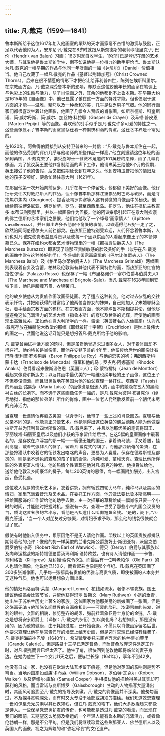 ```yaml
---
---
---
```

title: 凡·戴克（1599—1641）
---




鲁本斯所给予这位1617年加入他画室的早熟的天才画家毫不吝惜的激赏与鼓励，正足以代表他的为人，安东尼·凡·戴克在8岁时就跟从斯奈德斯的老师亨德里克·凡·巴伦（Hendrik van Balen）习画；16岁时就自收学生，19岁时已是登记在册的艺术大师。与其说他是鲁本斯的学生，倒不如说他是一位得力的助手更恰当。鲁本斯认为凡·戴克的一幅早期的作品与他同一年所画的一幅《达尼尔》（Daniel）价值相当。他自己收藏了一幅凡·戴克的作品《基督以荆棘加冠》（Christ Crowned Thorns），后来在很不情愿的情形下才把它让给菲利普四世，陈列在埃斯科里尔。在宗教画方面，凡·戴克深受鲁本斯的影响，却缺乏这位较他年长的画家在笔调上与色彩上的生动与活力，除了肖像画之外，其余的他都比不上鲁本斯。在早期大约是1615年的《自画像》中，他已显露了他在这一方面的特殊才能，但也仅限于这方面的才能——温雅、精巧以及一种柔和的美，几乎是缺乏男子气概。他的同行画家们都很喜欢坐着让他画像，他画了几幅令人赞叹的肖像画，如斯奈德斯、科奎斯诺、简·威尔丹斯、简·威尔、加丝帕·科拉耶（Gasper de Crayer）及马顿·普皮恩（Marten Pepijn）等的画像。喜欢他的对手似乎是凡·戴克许多可爱的特性之一。这些画像显示了鲁本斯的画室里存在着一种愉快和谐的情谊，这在艺术界是不常见的。

在1620年，阿鲁得伯爵接到从安特卫普来的一封信：“凡·戴克与鲁本斯住在一起，而他的作品受到的评价几乎与他老师的那些作品一样高。”他立刻邀请这位年轻的画家到英国。凡·戴克去了。接受詹姆士一世微不足道的100英镑的恩俸，画了几幅肖像画，为了抗议英王要他作复制绘画的卑下工作，他请求英王给他8个月的假期，英王接受了他的告假，后来把假期延长到12年之久。他到安特卫普把他的情妇及她的孩子安顿好，便急忙赶往意大利（1621年）。

在那里他第一次开始向前迈步，几乎在每一个停留处，他都留下美好的画像。他仔细研究伟大的威尼斯人的作品，但不像鲁本斯那样注重作品的色彩与轮廓，而是寻找焦尔焦内（Giorgione）、提香及韦罗内塞等人富有诗意的肖像画中的秘诀。他继续前往博洛尼亚、佛罗伦萨、罗马，甚至西西里岛。在罗马，他住在枢机主教吉多·本蒂沃利奥那里，并以一幅画像作为回报。他的阿谀奉承引起正在意大利挨饿的佛兰德斯的艺术家们之愤恨，他们给他取了一个绰号“画家情人”（il pittore cavalleresco），并且做出许多令他很不愉快的事情，以致逼得他只好一走了之，欣然陪同阿伦德尔夫人前往都灵。在热那亚他特别受欢迎，人们怀念着鲁本斯，人们也对凡·戴克使贵者益显尊贵以及使每一个坐以供画的人看起来像王子的本领仰慕已久。保存在纽约大都会艺术博物馆里的一幅《都拉索伯爵夫人》（The Marchesa Durazzo）即表现了热那亚贵族敏感的脸及美好的手（似乎在凡·戴克的画像中常有这种美好的手），华盛顿的国家画廊里的《巴尔比伯爵夫人》（The Marchesa Balbi）及《格里马尔蒂伯爵夫人》（The Marchesa Grimaldi）两幅画则表现着自负及含蓄，柏林及伦敦尚有其他代表不同特性的画，而热那亚的红宫帕拉佐·罗索（Palazzo Rosso）也保存了一幅《布里格诺尔—塞尔伯爵与伯爵夫人》（The Marchese and Marchesa di Brignole-Sale）。当凡·戴克在1628年回到安特卫普，他已是腰缠万贯，衣锦荣归。

他的故乡使他从为贵族作画改画圣徒画。为了适应这种转变，他对过去杂乱的交往表示忏悔，并把刚获得的财富给了他两位当修女的妹妹，自己则加入了未婚耶稣会社，着手绘画宗教方面的题材。在宗教画方面，他不能与鲁本斯相提并论，但他尽量避免这位充满活力的艺术大师（指鲁本斯）的夸张及世俗的光辉，而使他的画表现出高雅优美，正如他在意大利所学的一样。雷诺（英国著名的人像画家）认为凡·戴克存放在梅赫伦大教堂的那幅《耶稣被钉十字架》（Crucifixion）是世上最伟大的画之一，然而他说这话可能只是想报答凡·戴克所给予他的影响。

凡·戴克曾尝试神话方面的题材，但是虽然他曾追求过很多女人，对于裸体画却不很在行。他的特长是肖像画，而他在安特卫普的4年里，他留传给后世的画像计有巴隆·菲利普·罗埃男爵（Baron Philippe Le Roy）与他的忠实的狗；弗朗西斯科·蒙卡达（Francisco de Moncada）将军和他的马；罗多克·阿娜基斯（Rhodok Anakis）伯爵看起来像斯温伯恩（英国诗人）；珍·蒙特福特（Jean de Montfort）看起来像费尔斯达夫；以及其画中最优美的一幅维也纳年轻的王子画像，这位王子不但英俊潇洒，而且很勇敢地在英国为他的伯父查理一世打仗。塔西斯（Tassis）的玛丽亚·路易莎（Maria Luisa）的画像也是很迷人的，画中的她隐在宽大的黑缎衬白丝的长袍下。而不逊于这些画像任何一幅的，是凡·戴克为彼得·布吕克尔（绰号地狱，指他的那位弟弟）所作的肖像，画中一位老人仍然散发着前一个朝代未尽的充沛活力。

当查理一世邀请他再度去英国一试身手时，他带了一些上述的肖像画去。查理与他父亲不同的是，他能真正领悟艺术。他猜测得出这位英俊的佛兰德斯人能为他做委拉斯开兹为菲利普四世所做的事。凡·戴克来了，并且以他那优美的笔调将国王、亨丽埃塔·玛丽亚皇后以及他们小孩的形象留传给后世。在这5幅的皇室画像中最著名的，是存放在卢浮宫的那一幅——骄傲无能的国王，穿着骑马装，手叉着腰，挂剑高隆，戴着气派非凡的帽子，留着凡·戴克式的胡子，而他那匹疲倦的坐骑，在那些狩猎队中咬着它的衔铁发出咯咯的声音，更易为人喜爱。保存在德累斯顿及都灵的，则是毫不逊色的查理的孩子们的画像，清纯可爱、童稚天真。查理比他所佯装的外表更富人情味。他的热情个性表现在他对凡·戴克的钟爱。他授爵位给他，送给他伦敦及乡间豪华的房子，每年200英镑的恩俸，每一幅画附加酬劳，出入宫廷，备受礼遇。

这位收入优厚的快乐艺术家，衣着讲究，拥有轿式四轮大马车，纯种马以及美丽的情妇，家里充满着音乐及艺术品。在委托工作方面，他的做法要比鲁本斯高明——把绘画服饰的工作留给他的助手去做，由一次描摹的草稿绘成一幅肖像只要一个小时的时间，并能随时把握时机。据说有一次，查理一世受了那些小气的国会议员的气，质询这位奢侈的艺术家，看他是否知道什么叫做短缺金钱。“是的，阁下。”凡·戴克答道，“当一个人对朋友过分慷慨，对情妇予求予取，那么他的钱袋很快就会见了底。”

假使有时他陷入债务中，那原因绝不是无人请他作画。半数以上的英国贵族都排队期待着他的允许：像他的狗一样英俊的兰诺克斯公爵詹姆士·斯图亚特、沃里克伯爵罗伯特·李奇（Robert Rich Earl of Warwick）、德贝（Derby）伯爵与其家族以及向命运挑战的斯特福德伯爵汤玛利斯·温特欧兹。也有诗人请他作画——卡鲁、基利格鲁（Killigrew）及约翰·索克令3位。而最后有一位叫老帕尔（Old Parr）的人也请他画像，他说他已150岁，而看起来也像是那个年纪。凡·戴克在英国画了300多张肖像画，几乎每一张都具有贵族的优雅与高贵气质，即使被画的人本身并无这种气质，他也可以运用想象力画出来。

他的情妇玛格丽特·莱蒙（Margaret Lemon）花钱如流水，奢侈不输贵族。国王建议他结婚会比较节省，并帮他获得玛丽·鲁斯文（Mary Ruthven）小姐的垂青，她出生于苏格兰历史上著名的家族。这位画家为他那美丽的新娘画了一张画，但是这张画无法与他那张名闻世界的自画像相比——可爱的脸孔，浓密弯曲的头发，锐利的眼神，文雅的相貌，修剪整齐的胡须，胸前挂着象征爵士身份的金链。凡·戴克是想将安东尼爵士（译按：凡·戴克的头衔）加以美化吗？若想如此，那是没有用的，因为他的健康，由于耗损过度，已开始衰退。不愿只以肖像画家留名后世，他要求查理让他在皇宫贵宾厅的墙壁上绘历史画，但是这时查理已经没有经费了。凡·戴克跨海前往巴黎（1640年），希望能受委托去画卢浮宫的格兰德·加莱里（Grande Galerie）。但是路易十三早已选定普桑，而当普桑放弃这件派定工作时，对凡·戴克而言已经太迟了。他生了病，很快回到伦敦他即将临盆的妻子身边。在她为他生下一个女儿11天之后，便与世长辞（1641年），享年不到42岁。

他没有自成一家，也没有在欧洲大陆艺术留下痕迹，但是他对英国的影响则是势不可当。当地的画家如威廉·多布森（William Dobson）、罗伯特·瓦克尔（Robert Walker）以及萨缪尔·库珀（Samuel Cooper）争相模仿他的描绘得美过其实却可获利的风格。而当雷诺与庚斯博罗（Gainsborough）生动的人物描写大量涌出时，其画风可追溯至凡·戴克的指导及刺激。凡·戴克的肖像画并不深奥，他匆匆而过，不及探寻灵魂深处，而有时又太专注于脸部或胡须的描绘。我们知道效忠查理一世的保皇党党员素以其仪表知名，但在凡·戴克的笔下，他们大多数看起来都像是诗人。一些保皇党忠勇护君的传奇，也可能都是透过凡·戴克的看法，而呈现在我们的眼前。去期望这么脆弱及幸运的一个年轻人能有鲁本斯的充沛活力，或者像伦勃朗一样，那是不公平的。但是我们将继续珍爱这些热那亚人、佛兰德斯人以及英国人的画像，视之为辉煌的和“弥足珍贵”的文化遗产。